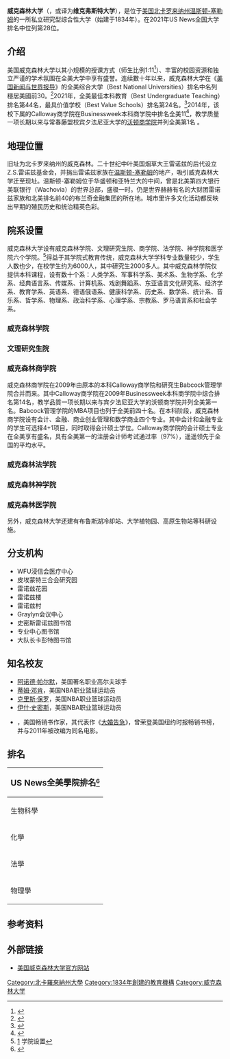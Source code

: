 {{Infobox University
|name = 威克森林大学
|native_name = Wake Forest University
|image_name = Worrell, Wake Forest University.jpg
|image_size = 200px
|motto = ''Pro humanitate''
|mottoeng = For humanity
|established = 1834年2月3日
|type = [[私立學校|私立]]
|endowment = 8,868万美元（截止到2009年6月30日）<ref>{{Cite web| title = U.S. and Canadian Institutions Listed by Fiscal Year 2009 Endowment Market Value and Percentage Change in Endowment Market Value from FY 2008 to FY 2009| work = 2009 NACUBO-Commonfund Study of Endowments| publisher = National Association of College and University Business Officers| url = http://www.nacubo.org/Documents/research/2009_NCSE_Public_Tables_Endowment_Market_Values.pdf| format = PDF| accessdate = February 18, 2010| deadurl = yes| archiveurl = https://web.archive.org/web/20171214124106/http://www.nacubo.org/Documents/research/2009_NCSE_Public_Tables_Endowment_Market_Values.pdf| archivedate = 2017年12月14日}}</ref> 
|staff = 
|faculty = 1996
|president = Susan Wente
|undergrad = 4,412
|postgrad = 2,418
|former_names = Wake Forest Manual Labor Institute<br>(1834–1839)<br>Wake Forest College<br>(1839–1967)
|city = [[温斯顿-塞勒姆_(北卡罗来纳州)|温斯顿-塞勒姆]]
|state = [[北卡羅萊納州|北卡羅萊納州]]
|country = {{USA}}
|campus = [[郊區|郊區]]<br/>{{convert|340|acre|sqmi|2}}
|colors = [[金色|古金色]]及[[黑色|黑色]]<br/>{{color box|#CFB53B}} {{color box|#000000}}
|mascot = 惡魔執事
|athletics = [[NCAA_Division_I|NCAA Division I]], [[大西洋沿岸联盟|大西洋沿岸联盟]]
|nickname = 惡魔執事
|affiliations = 
|website = [http://www.wfu.edu/ www.wfu.edu]
}}
'''威克森林大学'''（{{lang-en|Wake Forest University}}，或译为'''维克弗斯特大学'''），是位于[[美国|美国]][[北卡罗来纳州|北卡罗来纳州]][[温斯顿-塞勒姆|温斯顿-塞勒姆]]的一所私立研究型综合性大学（始建于1834年）。在2021年US News全国大学排名中位列第28位。

==介绍==
美国威克森林大学以其小规模的授课方式（师生比例1:11<ref>{{Cite web |url=http://admissions.wfu.edu/facts/ |title=威克森林大学官方网页招生页面 |accessdate=2016-01-19 |archive-date=2017-03-16 |archive-url=https://web.archive.org/web/20170316142333/http://admissions.wfu.edu/facts/ |dead-url=no }}</ref>）、丰富的校园资源和独立严谨的学术氛围在全美大学中享有盛誉。连续數十年以来，威克森林大学在《[[美国新闻与世界报导|美国新闻与世界报导]]》的全美综合大学（Best National Universities）排名中名列穩居美國前30。<ref>{{Cite web |url=https://www.usnews.com/best-colleges/wake-forest-2978/overall-rankings |title=Wake Forest University |access-date=2021-01-03 |archive-date=2020-01-11 |archive-url=https://web.archive.org/web/20200111180015/https://www.usnews.com/best-colleges/wake-forest-2978/overall-rankings |dead-url=no }}</ref>2021年，全美最佳本科教育（Best Undergraduate Teaching）排名第44名，最具价值学校（Best Value Schools）排名第24名。<ref>{{Cite web |url=http://colleges.usnews.rankingsandreviews.com/best-colleges/wake-forest-university-199847/overall-rankings |title=U.S. News学术排名网页 |accessdate=2016-01-19 |archive-date=2015-11-17 |archive-url=https://web.archive.org/web/20151117015333/http://colleges.usnews.rankingsandreviews.com/best-colleges/wake-forest-university-199847/overall-rankings |dead-url=no }}</ref>2014年，该校下属的Calloway商学院在Businessweek本科商学院中排名全美11<ref>{{Cite web |url=http://www.bloomberg.com/bw/articles/2014-04-04/the-complete-ranking-best-undergraduate-business-schools-2014 |title=Bloomberg商业周刊2014年全美商学院排名 |accessdate=2016-01-19 |archive-date=2015-02-02 |archive-url=https://web.archive.org/web/20150202085837/http://www.bloomberg.com/bw/articles/2014-04-04/the-complete-ranking-best-undergraduate-business-schools-2014 |dead-url=no }}</ref>，教学质量一项长期以来与常春藤盟校宾夕法尼亚大学的[[沃顿商学院|沃顿商学院]]并列全美第1名 。

==地理位置==
旧址为北卡罗来纳州的威克森林。二十世纪中叶美国烟草大王雷诺兹的后代设立Z.S.雷诺兹基金会，并捐出雷诺兹家族在[[温斯顿-塞勒姆|温斯顿-塞勒姆]]的地产，吸引威克森林大学迁至现址。温斯顿-塞勒姆位于华盛顿和亚特兰大的中间，曾是北美第四大银行美联银行（Wachovia）的世界总部，盛极一时。仍是世界赫赫有名的大财团雷诺兹家族和北美排名前40的布兰奇金融集团的所在地。城市里许多文化活动都反映出早期的殖民历史和统治精英色彩。

==院系设置==
威克森林大学设有威克森林学院、文理研究生院、商学院、法学院、神学院和医学院六个学院。<ref>[http://www.wfu.edu/academics/schools/] {{Wayback|url=http://www.wfu.edu/academics/schools/ |date=20161006155733 }}学院设置</ref>得益于其学院式教育传统，威克森林大学学科专业数量较少，学生人数也少，在校学生约为6000人，其中研究生2000多人。其中威克森林学院仅提供本科课程，设有数十个系：人类学系、军事科学系、美术系、生物学系、化学系、经典语言系、传媒系、计算机系、戏剧舞蹈系、东亚语言文化研究系、经济学系、教育学系、英语系、德语俄语系、健康科学系、历史系、数学系、统计系、音乐系、哲学系、物理系、政治科学系、心理学系、宗教系、罗马语言系和社会学系。 

===威克森林学院===

===文理研究生院===

===威克森林商学院===
威克森林商学院在2009年由原本的本科Calloway商学院和研究生Babcock管理学院合并而来。其中Calloway商学院在2009年Businessweek本科商学院中综合排名第14名，教学品質一项长期以来与宾夕法尼亚大学的沃顿商学院并列全美第一名。Babcock管理学院的MBA项目也列于全美前四十名。在本科阶段，威克森林商学院设有会计、金融、商业创业管理和数学商业四个专业。其中会计和金融专业的学生可选择4+1项目，同时取得会计硕士学位。Calloway商学院的会计硕士专业在全美享有盛名，具有全美第一的注册会计师考试通过率（97%），遥遥领先于全国的平均水平。

===威克森林法学院===
{{main|威克森林大学法学院}}

===威克森林神学院===

===威克森林医学院===

另外，威克森林大学还建有布鲁斯湖冷却站、大学植物园、高原生物站等科研设施。

==分支机构==
*WFU浸信会医疗中心 
*皮埃蒙特三合会研究园 
*雷诺兹花园 
*雷诺兹楼 
*雷诺兹村 
*Graylyn会议中心
*史密斯雷诺兹图书馆 
*专业中心图书馆 
*大队长卡彭特图书馆 

==知名校友==
*[[阿诺德·帕尔默|阿诺德·帕尔默]]，美国著名职业高尔夫球手
*[[蒂姆·邓肯|蒂姆·邓肯]]，美国NBA职业篮球运动员
*[[克里斯·保罗|克里斯·保罗]]，美国NBA职业篮球运动员
*[[伊什·史密斯|伊什·史密斯]]，美国NBA职业篮球运动员
*{{link-en|艾蜜莉·吉芬|Emily Giffin}}，美国畅销书作家，其代表作《[[結婚友沒友|大婚告急]]》，曾荣登美国纽约时报畅销书榜，并与2011年被改编为同名电影。

==排名==
{{Infobox US university ranking
| USNWR_NU = 28
| USNWR_W = 419
| THE_N = 64
| Wamo_NU = 70
| QS_W = 380
| THE_W = 251–300
| Forbes = 56
| ARWU_N = 115–133
| ARWU_W = 401–500
}}
{|class="infobox" style="width: 22em;"
|-
! colspan="2" style="font-size: 100%; text-align: center;" |
<big>US News全美學院排名</big><ref>{{cite magazine|title=Wake Forest University - U.S. News Best Grad School Rankings|url=https://www.usnews.com/best-graduate-schools/wake-forest-university-199847/overall-rankings|date=|access-date=2021-01-03|archive-date=2019-08-14|archive-url=https://web.archive.org/web/20190814191607/https://www.usnews.com/best-graduate-schools/wake-forest-university-199847/overall-rankings|dead-url=no}}</ref>
|-
| 生物科學
| 112
|-
| 化學
| 122
|-
| 法學
| 42
|-
| 物理學
| 110
|}

==参考资料==
{{reflist}}

==外部链接==
{{commons}}
*[http://www.wfu.edu/ 美国威克森林大学官方网站]{{Wayback|url=http://www.wfu.edu/ |date=20041017080228 }}
{{coord|36.135|-80.277|display=title}}

{{ACC}}

{{DEFAULTSORT:Wake Forest University}}
[[Category:北卡羅來納州大學|Category:北卡羅來納州大學]]
[[Category:1834年創建的教育機構|Category:1834年創建的教育機構]]
[[Category:威克森林大学|Category:威克森林大学]]